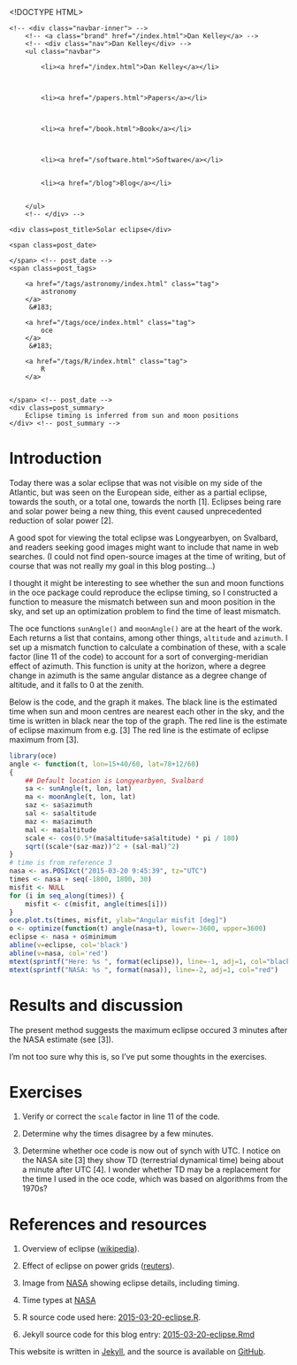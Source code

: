 <!DOCTYPE HTML>
<html>
<head>
<link rel='stylesheet' type='text/css' href='/css/syntax.css' />
<link rel='stylesheet' type='text/css' href='/css/style.css' />
<meta charset="UTF-8">
<title>Solar eclipse</title>
</head>

<body>
<div class="navbar">
    <!-- <div class="navbar-inner"> -->
        <!-- <a class="brand" href="/index.html">Dan Kelley</a> -->
        <!-- <div class="nav">Dan Kelley</div> -->
        <ul class="navbar">
            
            <li><a href="/index.html">Dan Kelley</a></li>
            

            
            <li><a href="/papers.html">Papers</a></li>
            

            
            <li><a href="/book.html">Book</a></li>
            

            
            <li><a href="/software.html">Software</a></li>
            
            
            <li><a href="/blog">Blog</a></li>
            

        </ul>
        <!-- </div> -->
</div>

<div id="content">
    




<!-- <div class="span8"> -->

<div class=topnav>

<!-- | <a href='/blog'>Home</a> | -->

</div> <!-- topnav -->


<div class="page-header">

    <div class=post_title>Solar eclipse</div>
<!-- </div> --> <!-- span8 -->

<!-- <div class="span4"> -->

<div class=slug>
    <span class=post_date>
        
    </span> <!-- post_date -->
    <span class=post_tags>
        
        <a href="/tags/astronomy/index.html" class="tag">
            astronomy
        </a>
         &#183; 
        
        <a href="/tags/oce/index.html" class="tag">
            oce
        </a>
         &#183; 
        
        <a href="/tags/R/index.html" class="tag">
            R
        </a>
        
        
    </span> <!-- post_date -->
    <div class=post_summary>
        Eclipse timing is inferred from sun and moon positions
    </div> <!-- post_summary -->
</div> <!-- slug -->

<!-- </div> -->
<!-- span4 -->
</div> <!-- page-header -->



# Introduction

Today there was a solar eclipse that was not visible on my side of the
Atlantic, but was seen on the European side, either as a partial eclipse,
towards the south, or a total one, towards the north [1]. Eclipses being rare
and solar power being a new thing, this event caused unprecedented reduction of
solar power [2].

A good spot for viewing the total eclipse was Longyearbyen, on Svalbard, and
readers seeking good images might want to include that name in web searches. (I
could not find open-source images at the time of writing, but of course that
was not really my goal in this blog posting...)

I thought it might be interesting to see whether the sun and moon functions in
the oce package could reproduce the eclipse timing, so I constructed a function
to measure the mismatch between sun and moon position in the sky, and set up an
optimization problem to find the time of least mismatch.

The oce functions ``sunAngle()`` and ``moonAngle()`` are at the heart of the
work. Each returns a list that contains, among other things, ``altitude`` and
``azimuth``. I set up a mismatch function to calculate a combination of these,
with a scale factor (line 11 of the code) to account for a sort of
converging-meridian effect of azimuth. This function is unity at the horizon,
where a degree change in azimuth is the same angular distance as a degree
change of altitude, and it falls to 0 at the zenith.

Below is the code, and the graph it makes. The black line is the estimated time
when sun and moon centres are nearest each other in the sky, and the time is
written in black near the top of the graph. The red line is the estimate of
eclipse maximum from e.g. [3] The red line is the estimate of eclipse maximum
from [3].


```r
library(oce)
angle <- function(t, lon=15+40/60, lat=78+12/60)
{
    ## Default location is Longyearbyen, Svalbard
    sa <- sunAngle(t, lon, lat)
    ma <- moonAngle(t, lon, lat)
    saz <- sa$azimuth
    sal <- sa$altitude
    maz <- ma$azimuth
    mal <- ma$altitude
    scale <- cos(0.5*(ma$altitude+sa$altitude) * pi / 180)
    sqrt((scale*(saz-maz))^2 + (sal-mal)^2)
}
# time is from reference 3
nasa <- as.POSIXct("2015-03-20 9:45:39", tz="UTC")
times <- nasa + seq(-1800, 1800, 30)
misfit <- NULL
for (i in seq_along(times)) {
    misfit <- c(misfit, angle(times[i]))
}
oce.plot.ts(times, misfit, ylab="Angular misfit [deg]")
o <- optimize(function(t) angle(nasa+t), lower=-3600, upper=3600)
eclipse <- nasa + o$minimum
abline(v=eclipse, col='black')
abline(v=nasa, col='red')
mtext(sprintf("Here: %s ", format(eclipse)), line=-1, adj=1, col="black")
mtext(sprintf("NASA: %s ", format(nasa)), line=-2, adj=1, col="red")
```

# Results and discussion

The present method suggests the maximum eclipse occured 3 minutes after the NASA estimate (see [3]).

I'm not too sure why this is, so I've put some thoughts in the exercises.

# Exercises

1. Verify or correct the ``scale`` factor in line 11 of the code.

2. Determine why the times disagree by a few minutes.

3. Determine whether oce code is now out of synch with UTC. I notice on the
   NASA site [3] they show TD (terrestrial dynamical time) being about a minute
   after UTC [4].  I wonder whether TD may be a replacement for the time I used
   in the oce code, which was based on algorithms from the 1970s?

# References and resources

1. Overview of eclipse ([wikipedia](http://en.wikipedia.org/wiki/Solar_eclipse_of_March_20,_2015#cite_note-6)).

2. Effect of eclipse on power grids ([reuters](http://www.reuters.com/article/2015/03/20/us-solar-eclipse-germany-idUSKBN0MG0S620150320)).

3. Image from
   [NASA](http://eclipse.gsfc.nasa.gov/SEplot/SEplot2001/SE2015Mar20T.GIF)
   showing eclipse details, including timing.

4. Time types at [NASA](http://eclipse.gsfc.nasa.gov/LEcat5/time.html)

5. R source code used here: [2015-03-20-eclipse.R](/assets/2015-03-20-eclipse.R).

6. Jekyll source code for this blog entry: [2015-03-20-eclipse.Rmd](https://raw.github.com/dankelley/dankelley.github.io/master/assets/2015-03-20-eclipse.Rmd)






</div>

<p class="footnote">This website is written in <a
href="http://jekyllrb.com">Jekyll</a>, and the source is available on <a
href="https://github.com/dankelley/dankelley.github.io">GitHub</a>.</p>

</body>
</html>

